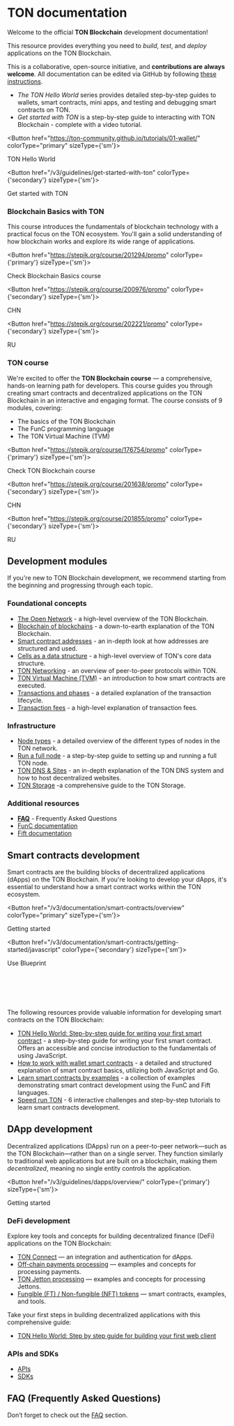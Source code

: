 
# TON documentation

Welcome to the official **TON Blockchain** development documentation!

This resource provides everything you need to *build*, *test*, and *deploy* applications on the TON Blockchain.

This is a collaborative, open-source initiative, and **contributions are always welcome**. All documentation can be edited via GitHub by following [these instructions](/v3/contribute).


* _The TON Hello World_ series provides detailed step-by-step guides to wallets, smart contracts, mini apps, and testing and debugging smart contracts on TON.
* _Get started with TON_ is a step-by-step guide to interacting with TON Blockchain - complete with a video tutorial.


<Button href="https://ton-community.github.io/tutorials/01-wallet/"
        colorType="primary" sizeType={'sm'}>

TON Hello World

</Button>


<Button href="/v3/guidelines/get-started-with-ton" colorType={'secondary'} sizeType={'sm'}>

Get started with TON

</Button>


### Blockchain Basics with TON

This course introduces the fundamentals of blockchain technology with a practical focus on the TON ecosystem. You'll gain a solid understanding of how blockchain works and explore its wide range of applications.


<Button href="https://stepik.org/course/201294/promo"
        colorType={'primary'} sizeType={'sm'}>

Check Blockchain Basics course

</Button>


<Button href="https://stepik.org/course/200976/promo"
        colorType={'secondary'} sizeType={'sm'}>

CHN

</Button>


<Button href="https://stepik.org/course/202221/promo"
        colorType={'secondary'} sizeType={'sm'}>

RU

</Button>


### TON course

We're excited to offer the **TON Blockchain course** — a comprehensive, hands-on learning path for developers. This course guides you through creating smart contracts and decentralized applications on the TON Blockchain in an interactive and engaging format.
The course consists of 9 modules, covering:
* The basics of the TON Blockchain
* The FunC programming language
* The TON Virtual Machine (TVM)

<Button href="https://stepik.org/course/176754/promo"
        colorType={'primary'} sizeType={'sm'}>

Check TON Blockchain course

</Button>


<Button href="https://stepik.org/course/201638/promo"
        colorType={'secondary'} sizeType={'sm'}>

CHN

</Button>


<Button href="https://stepik.org/course/201855/promo"
        colorType={'secondary'} sizeType={'sm'}>

RU

</Button>



## Development modules

If you're new to TON Blockchain development, we recommend starting from the beginning and progressing through each topic.

###  Foundational concepts

- [The Open Network](/v3/concepts/dive-into-ton/introduction) - a high-level overview of the TON Blockchain.
- [Blockchain of blockchains](/v3/concepts/dive-into-ton/ton-blockchain/blockchain-of-blockchains) - a down-to-earth explanation of the TON Blockchain.
- [Smart contract addresses](/v3/documentation/smart-contracts/addresses) - an in-depth look at how addresses are structured and used.
- [Cells as a data structure](/v3/concepts/dive-into-ton/ton-blockchain/cells-as-data-storage) - a high-level overview of TON's core data structure.
- [TON Networking](/v3/concepts/dive-into-ton/ton-blockchain/ton-networking) - an overview of peer-to-peer protocols within TON.
- [TON Virtual Machine (TVM)](/v3/documentation/tvm/tvm-overview) - an introduction to how smart contracts are executed.
- [Transactions and phases](/v3/documentation/tvm/tvm-overview#transactions-and-phases) - a detailed explanation of the transaction lifecycle.
- [Transaction fees](/v3/documentation/smart-contracts/transaction-fees/fees) - a high-level explanation of transaction fees.

### Infrastructure

- [Node types](/v3/documentation/infra/nodes/node-types) - a detailed overview of the different types of nodes in the TON network.
- [Run a full node](/v3/guidelines/nodes/running-nodes/full-node) - a step-by-step guide to setting up and running a full TON node.
- [TON DNS & Sites](/v3/guidelines/web3/ton-dns/dns) - an in-depth explanation of the TON DNS system and how to host decentralized websites.
- [TON Storage](/v3/guidelines/web3/ton-storage/storage-daemon) -a comprehensive guide to the TON Storage.

### Additional resources

- [**FAQ**](/v3/documentation/faq) - Frequently Asked Questions
- [FunC documentation](/v3/documentation/smart-contracts/func/overview)
- [Fift documentation](/v3/documentation/smart-contracts/fift/overview)

## Smart contracts development
Smart contracts are the building blocks of decentralized applications (dApps) on the TON Blockchain.
If you're looking to develop your dApps, it's essential to understand how a smart contract works within the TON ecosystem.


<Button href="/v3/documentation/smart-contracts/overview"
        colorType="primary" sizeType={'sm'}>

Getting started

</Button>


<Button href="/v3/documentation/smart-contracts/getting-started/javascript" colorType={'secondary'} sizeType={'sm'}>

Use Blueprint

</Button>


<br></br><br></br>

The following resources provide valuable information for developing smart contracts on the TON Blockchain:

* [TON Hello World: Step-by-step guide for writing your first smart contract](https://ton-community.github.io/tutorials/02-contract/) - a step-by-step guide for writing your first smart contract. Offers an accessible and concise introduction to the fundamentals of using JavaScript.
* [How to work with wallet smart contracts](/v3/guidelines/smart-contracts/howto/wallet) - a detailed and structured explanation of smart contract basics, utilizing both JavaScript and Go.
* [Learn smart contracts by examples](/v3/documentation/smart-contracts/contracts-specs/examples) - a collection of examples demonstrating smart contract development using the FunC and Fift languages.
* [Speed run TON](/v3/documentation/smart-contracts/contracts-specs/examples) - 6 interactive challenges and step-by-step tutorials to learn smart contracts development.

## DApp development
Decentralized applications (DApps) run on a peer-to-peer network—such as the TON Blockchain—rather than on a single server.
They function similarly to traditional web applications but are built on a blockchain, making them *decentralized*, meaning no single entity controls the application.

<Button href="/v3/guidelines/dapps/overview/" colorType={'primary'} sizeType={'sm'}>

Getting started

</Button>


### DeFi development

Explore key tools and concepts for building decentralized finance (DeFi) applications on the TON Blockchain:

* [TON Connect](/v3/guidelines/ton-connect/overview) — an integration and authentication for dApps.
* [Off-chain payments processing](/v3/guidelines/dapps/asset-processing/payments-processing) — examples and concepts for processing payments.
* [TON Jetton processing](/v3/guidelines/dapps/asset-processing/jettons) — examples and concepts for processing Jettons.
* [Fungible (FT) / Non-fungible (NFT) tokens](/v3/documentation/dapps/defi/tokens) — smart contracts, examples, and tools.

Take your first steps in building decentralized applications with this comprehensive guide:

- [TON Hello World: Step by step guide for building your first web client](https://ton-community.github.io/tutorials/03-client/)

### APIs and SDKs

* [APIs](/v3/guidelines/dapps/apis-sdks/api-types)
* [SDKs](/v3/guidelines/dapps/apis-sdks/sdk)

## FAQ (Frequently Asked Questions)

Don’t forget to check out the [FAQ](/v3/documentation/faq) section.
